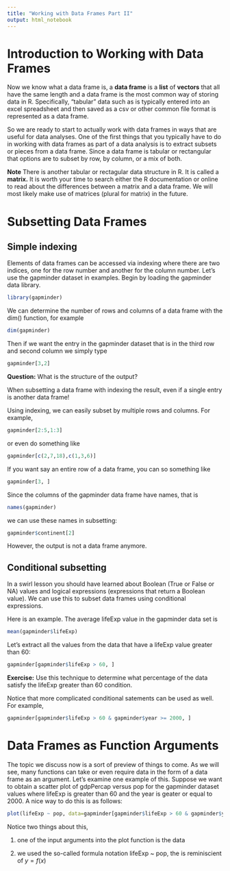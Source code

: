 ```yaml
---
title: "Working with Data Frames Part II"
output: html_notebook
---
```


# Introduction to Working with Data Frames

Now we know what a data frame is, a **data frame** is a **list** of **vectors** that all have the same length and a data frame is the most common way of storing data in R. Specifically, "tabular" data such as is typically entered into an excel spreadsheet and then saved as a csv or other common file format is represented as a data frame. 

So we are ready to start to actually work with data frames in ways that are useful for data analyses. One of the first things that you typically have to do in working with data frames as part of a data analysis is to extract subsets or pieces from a data frame. Since a data frame is tabular or rectangular that options are to subset by row, by column, or a mix of both. 

**Note** There is another tabular or rectagular data structure in R. It is called a **matrix.** It is worth your time to search either the R documentation or online to read about the differences between a matrix and a data frame. We will most likely make use of matrices (plural for matrix) in the future. 

# Subsetting Data Frames

## Simple indexing

Elements of data frames can be accessed via indexing where there are two indices, one for the row number and another for the column number. Let's use the gapminder dataset in examples. Begin by loading the gapminder data library.
```r
library(gapminder)
```

We can determine the number of rows and columns of a data frame with the dim() function, for example
```r
dim(gapminder)
```

Then if we want the entry in the gapminder dataset that is in the third row and second column we simply type
```r
gapminder[3,2]
```

**Question:** What is the structure of the output? 

When subsetting a data frame with indexing the result, even if a single entry is another data frame!

Using indexing, we can easily subset by multiple rows and columns. For example,
```r
gapminder[2:5,1:3]
```

or even do something like

```r
gapminder[c(2,7,18),c(1,3,6)]
```

If you want say an entire row of a data frame, you can so something like
```r
gapminder[3, ]
```

Since the columns of the gapminder data frame have names, that is
```r
names(gapminder)
```

we can use these names in subsetting:
```r
gapminder$continent[2]
```
However, the output is not a data frame anymore. 

## Conditional subsetting 

In a swirl lesson you should have learned about Boolean (True or False or NA) values and logical expressions (expressions that return a Boolean value). We can use this to subset data frames using conditional expressions.

Here is an example. The average lifeExp value in the gapminder data set is 
```r
mean(gapminder$lifeExp)
```

Let's extract all the values from the data that have a lifeExp value greater than 60:
```r
gapminder[gapminder$lifeExp > 60, ]
```

**Exercise:** Use this technique to determine what percentage of the data satisfy the lifeExp greater than 60 condition. 

Notice that more complicated conditional satements can be used as well. For example, 
```r
gapminder[gapminder$lifeExp > 60 & gapminder$year >= 2000, ]
```

# Data Frames as Function Arguments

The topic we discuss now is a sort of preview of things to come. As we will see, many functions can take or even require data in the form of a data frame as an argument. Let's examine one example of this. Suppose we want to obtain a scatter plot of gdpPercap versus pop for the gapminder dataset values where lifeExp is greater than 60 and the year is geater or equal to 2000. A nice way to do this is as follows:
```r
plot(lifeExp ~ pop, data=gapminder[gapminder$lifeExp > 60 & gapminder$year >= 2000, ])
```


Notice two things about this, 

1) one of the input arguments into the plot function is the data

2) we used the so-called formula notation lifeExp ~ pop, the is reminiscient of $y=f(x)$



